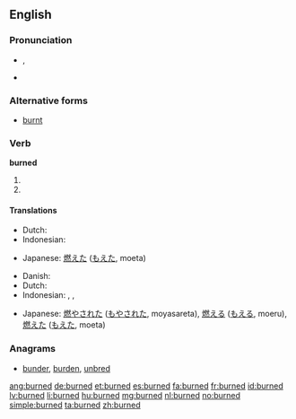 ==English==

===Pronunciation===
* {{IPA|/ˈbɜː(r)nd/}}, {{X-SAMPA|/"b3:nd/}}
* {{audio|En-us-burned.ogg|Audio (US)}}

===Alternative forms===
* [[burnt]]

===Verb===
'''burned'''

# {{simple past of|burn}}
# {{past participle of|burn}}

====Translations====
{{trans-top|simple past of to burn}}
* Dutch: {{t+|nl|verbrandde}}
* Indonesian: {{t+|id|bakar|alt=membakar|xs=Indonesian}}
{{trans-mid}}
* Japanese: [[燃えた]] ([[もえた]], moeta)
{{trans-bottom}}

{{trans-top|past participle of to burn}}
* Danish: {{t+|da|brændt}}
* Dutch: {{t+|nl|verbrand}}
* Indonesian: {{t+|id|bakar|alt=membakar|xs=Indonesian}}, {{t+|id|bakar|alt=dibakar|xs=Indonesian}}, {{t+|id|bakar|alt=terbakar|xs=Indonesian}}
{{trans-mid}}
* Japanese: [[燃やされた]] ([[もやされた]], moyasareta),  [[燃える]] ([[もえる]], moeru),  [[燃えた]] ([[もえた]], moeta)
{{trans-bottom}}

===Anagrams===
* [[bunder#English|bunder]], [[burden#English|burden]], [[unbred#English|unbred]]

[[ang:burned]]
[[de:burned]]
[[et:burned]]
[[es:burned]]
[[fa:burned]]
[[fr:burned]]
[[id:burned]]
[[lv:burned]]
[[li:burned]]
[[hu:burned]]
[[mg:burned]]
[[nl:burned]]
[[no:burned]]
[[simple:burned]]
[[ta:burned]]
[[zh:burned]]